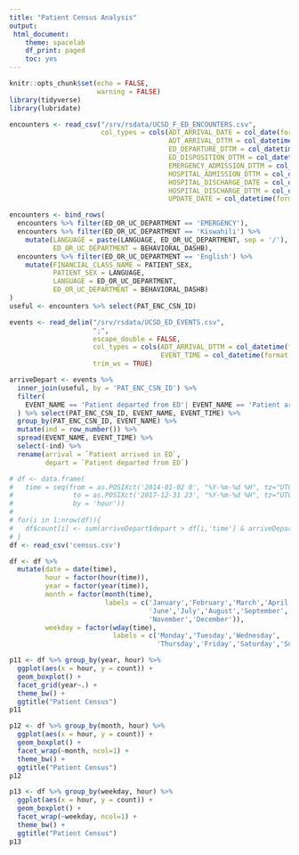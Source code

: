 ```yaml
---
title: "Patient Census Analysis"
output: 
 html_document: 
    theme: spacelab
    df_print: paged
    toc: yes
---
```


```r
knitr::opts_chunk$set(echo = FALSE,
                      warning = FALSE)
library(tidyverse)
library(lubridate)
```

```r
encounters <- read_csv("/srv/rsdata/UCSD_F_ED_ENCOUNTERS.csv",
                       col_types = cols(ADT_ARRIVAL_DATE = col_date(format = "%m/%d/%Y"),
                                        ADT_ARRIVAL_DTTM = col_datetime(format = "%m/%d/%Y %H:%M"),
                                        ED_DEPARTURE_DTTM = col_datetime(format = "%m/%d/%Y %H:%M"),
                                        ED_DISPOSITION_DTTM = col_datetime(format = "%m/%d/%Y %H:%M"),
                                        EMERGENCY_ADMISSION_DTTM = col_datetime(format = "%m/%d/%Y %H:%M"),
                                        HOSPITAL_ADMISSION_DTTM = col_datetime(format = "%m/%d/%Y %H:%M"),
                                        HOSPITAL_DISCHARGE_DATE = col_date(format = "%m/%d/%Y"),
                                        HOSPITAL_DISCHARGE_DTTM = col_datetime(format = "%m/%d/%Y %H:%M"),
                                        UPDATE_DATE = col_datetime(format = "%m/%d/%Y %H:%M")))

encounters <- bind_rows(
  encounters %>% filter(ED_OR_UC_DEPARTMENT == 'EMERGENCY'),
  encounters %>% filter(ED_OR_UC_DEPARTMENT == 'Kiswahili') %>% 
    mutate(LANGUAGE = paste(LANGUAGE, ED_OR_UC_DEPARTMENT, sep = '/'),
           ED_OR_UC_DEPARTMENT = BEHAVIORAL_DASHB),
  encounters %>% filter(ED_OR_UC_DEPARTMENT == 'English') %>% 
    mutate(FINANCIAL_CLASS_NAME = PATIENT_SEX,
           PATIENT_SEX = LANGUAGE,
           LANGUAGE = ED_OR_UC_DEPARTMENT,
           ED_OR_UC_DEPARTMENT = BEHAVIORAL_DASHB)
)
useful <- encounters %>% select(PAT_ENC_CSN_ID)

```


```r
events <- read_delim("/srv/rsdata/UCSD_ED_EVENTS.csv",
                     ";",
                     escape_double = FALSE,
                     col_types = cols(ADT_ARRIVAL_DTTM = col_datetime(format = "%m/%d/%Y %H:%M"),
                                      EVENT_TIME = col_datetime(format = "%m/%d/%Y %H:%M")),
                     trim_ws = TRUE)

arriveDepart <- events %>% 
  inner_join(useful, by = 'PAT_ENC_CSN_ID') %>% 
  filter(
    EVENT_NAME == 'Patient departed from ED'| EVENT_NAME == 'Patient arrived in ED'
  ) %>% select(PAT_ENC_CSN_ID, EVENT_NAME, EVENT_TIME) %>% 
  group_by(PAT_ENC_CSN_ID, EVENT_NAME) %>% 
  mutate(ind = row_number()) %>% 
  spread(EVENT_NAME, EVENT_TIME) %>% 
  select(-ind) %>% 
  rename(arrival = `Patient arrived in ED`,
         depart = `Patient departed from ED`)
```



```r
# df <- data.frame(
#   time = seq(from = as.POSIXct('2014-01-02 0', "%Y-%m-%d %H", tz="UTC"), 
#               to = as.POSIXct('2017-12-31 23', "%Y-%m-%d %H", tz="UTC"), 
#               by = 'hour'))
# 
# for(i in 1:nrow(df)){
#   df$count[i] <- sum(arriveDepart$depart > df[i,'time'] & arriveDepart$arrival <= df[i,'time'], na.rm=TRUE)
# }
df <- read_csv('census.csv')
```

```r
df <- df %>% 
  mutate(date = date(time),
         hour = factor(hour(time)),
         year = factor(year(time)),
         month = factor(month(time),
                        labels = c('January','February','March','April','May',
                                   'June','July','August','September','October',
                                   'November','December')),
         weekday = factor(wday(time),
                          labels = c('Monday','Tuesday','Wednesday',
                                     'Thursday','Friday','Saturday','Sunday')))
```

```r
p11 <- df %>% group_by(year, hour) %>% 
  ggplot(aes(x = hour, y = count)) +
  geom_boxplot() +
  facet_grid(year~.) +
  theme_bw() +
  ggtitle("Patient Census")
p11
```

```r
p12 <- df %>% group_by(month, hour) %>% 
  ggplot(aes(x = hour, y = count)) +
  geom_boxplot() +
  facet_wrap(~month, ncol=1) +
  theme_bw() +
  ggtitle("Patient Census")
p12
```


```r
p13 <- df %>% group_by(weekday, hour) %>% 
  ggplot(aes(x = hour, y = count)) +
  geom_boxplot() +
  facet_wrap(~weekday, ncol=1) +
  theme_bw() +
  ggtitle("Patient Census")
p13

```
